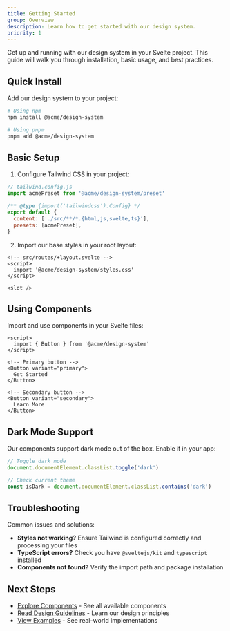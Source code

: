 ```yaml
---
title: Getting Started
group: Overview
description: Learn how to get started with our design system.
priority: 1
---
```


Get up and running with our design system in your Svelte project. This guide will walk you through installation, basic usage, and best practices.

## Quick Install

Add our design system to your project:

```bash
# Using npm
npm install @acme/design-system

# Using pnpm
pnpm add @acme/design-system
```

## Basic Setup

1. Configure Tailwind CSS in your project:

```js
// tailwind.config.js
import acmePreset from '@acme/design-system/preset'

/** @type {import('tailwindcss').Config} */
export default {
  content: ['./src/**/*.{html,js,svelte,ts}'],
  presets: [acmePreset],
}
```

2. Import our base styles in your root layout:

```svelte
<!-- src/routes/+layout.svelte -->
<script>
  import '@acme/design-system/styles.css'
</script>

<slot />
```

## Using Components

Import and use components in your Svelte files:

```svelte
<script>
  import { Button } from '@acme/design-system'
</script>

<!-- Primary button -->
<Button variant="primary">
  Get Started
</Button>

<!-- Secondary button -->
<Button variant="secondary">
  Learn More
</Button>
```

## Dark Mode Support

Our components support dark mode out of the box. Enable it in your app:

```js
// Toggle dark mode
document.documentElement.classList.toggle('dark')

// Check current theme
const isDark = document.documentElement.classList.contains('dark')
```

## Troubleshooting

Common issues and solutions:

- **Styles not working?** Ensure Tailwind is configured correctly and processing your files
- **TypeScript errors?** Check you have `@sveltejs/kit` and `typescript` installed
- **Components not found?** Verify the import path and package installation

## Next Steps

- [Explore Components](/components/button) - See all available components
- [Read Design Guidelines](/foundations/colors) - Learn our design principles
- [View Examples](/examples) - See real-world implementations
